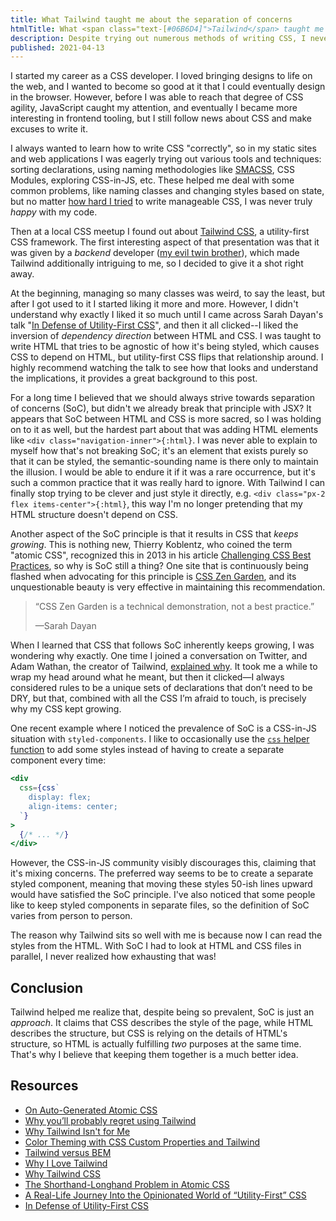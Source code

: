 ```yaml
---
title: What Tailwind taught me about the separation of concerns
htmlTitle: What <span class="text-[#06B6D4]">Tailwind</span> taught me about the separation of concerns
description: Despite trying out numerous methods of writing CSS, I never felt that my code was resilient. Utility-first CSS helped me rethink separation of concerns.
published: 2021-04-13
---
```


I started my career as a CSS developer. I loved bringing designs to life on the web, and I wanted to become so good at it that I could eventually design in the browser. However, before I was able to reach that degree of CSS agility, JavaScript caught my attention, and eventually I became more interesting in frontend tooling, but I still follow news about CSS and make excuses to write it.

I always wanted to learn how to write CSS "correctly", so in my static sites and web applications I was eagerly trying out various tools and techniques: sorting declarations, using naming methodologies like [SMACSS](http://smacss.com/), CSS Modules, exploring CSS-in-JS, etc. These helped me deal with some common problems, like naming classes and changing styles based on state, but no matter [how hard I tried](https://css-tricks.com/bridging-the-gap-between-css-and-javascript-css-in-js/) to write manageable CSS, I was never truly _happy_ with my code.

Then at a local CSS meetup I found out about [Tailwind CSS](https://tailwindcss.com/), a utility-first CSS framework. The first interesting aspect of that presentation was that it was given by a _backend_ developer ([my evil twin brother](https://twitter.com/jankomarohnic)), which made Tailwind additionally intriguing to me, so I decided to give it a shot right away.

At the beginning, managing so many classes was weird, to say the least, but after I got used to it I started liking it more and more. However, I didn't understand why exactly I liked it so much until I came across Sarah Dayan's talk "[In Defense of Utility-First CSS](https://youtu.be/R50q4NES6Iw)", and then it all clicked--I liked the inversion of _dependency direction_ between HTML and CSS. I was taught to write HTML that tries to be agnostic of how it's being styled, which causes CSS to depend on HTML, but utility-first CSS flips that relationship around. I highly recommend watching the talk to see how that looks and understand the implications, it provides a great background to this post.

For a long time I believed that we should always strive towards separation of concerns (SoC), but didn't we already break that principle with JSX? It appears that SoC between HTML and CSS is more sacred, so I was holding on to it as well, but the hardest part about that was adding HTML elements like `<div class="navigation-inner">{:html}`. I was never able to explain to myself how that's not breaking SoC; it's an element that exists purely so that it can be styled, the semantic-sounding name is there only to maintain the illusion. I would be able to endure it if it was a rare occurrence, but it's such a common practice that it was really hard to ignore. With Tailwind I can finally stop trying to be clever and just style it directly, e.g. `<div class="px-2 flex items-center">{:html}`, this way I'm no longer pretending that my HTML structure doesn't depend on CSS.

Another aspect of the SoC principle is that it results in CSS that _keeps growing_. This is nothing new, Thierry Koblentz, who coined the term "atomic CSS", recognized this in 2013 in his article [Challenging CSS Best Practices](https://www.smashingmagazine.com/2013/10/challenging-css-best-practices-atomic-approach/), so why is SoC still a thing? One site that is continuously being flashed when advocating for this principle is [CSS Zen Garden](http://www.csszengarden.com/), and its unquestionable beauty is very effective in maintaining this recommendation.

<blockquote cite="https://youtu.be/R50q4NES6Iw">
  <p>“CSS Zen Garden is a technical demonstration, not a best practice.”</p>
  <footer>—Sarah Dayan</footer>
</blockquote>

When I learned that CSS that follows SoC inherently keeps growing, I was wondering why exactly. One time I joined a conversation on Twitter, and Adam Wathan, the creator of Tailwind, [explained why](https://twitter.com/adamwathan/status/1345851184628830208). It took me a while to wrap my head around what he meant, but then it clicked—I always considered rules to be a unique sets of declarations that don’t need to be DRY, but that, combined with all the CSS I’m afraid to touch, is precisely why my CSS kept growing.

One recent example where I noticed the prevalence of SoC is a CSS-in-JS situation with `styled-components`. I like to occasionally use the [`css` helper function](https://styled-components.com/docs/api#css) to add some styles instead of having to create a separate component every time:

```jsx
<div
  css={css`
    display: flex;
    align-items: center;
  `}
>
  {/* ... */}
</div>
```

However, the CSS-in-JS community visibly discourages this, claiming that it's mixing concerns. The preferred way seems to be to create a separate styled component, meaning that moving these styles 50-ish lines upward would have satisfied the SoC principle. I've also noticed that some people like to keep styled components in separate files, so the definition of SoC varies from person to person.

The reason why Tailwind sits so well with me is because now I can read the styles from the HTML. With SoC I had to look at HTML and CSS files in parallel, I never realized how exhausting that was!

## Conclusion

Tailwind helped me realize that, despite being so prevalent, SoC is just an _approach_. It claims that CSS describes the style of the page, while HTML describes the structure, but CSS is relying on the details of HTML's structure, so HTML is actually fulfilling _two_ purposes at the same time. That's why I believe that keeping them together is a much better idea.

## Resources

  - [On Auto-Generated Atomic CSS](https://css-tricks.com/on-auto-generated-atomic-css/)
  - [Why you’ll probably regret using Tailwind](https://johanronsse.be/2020/07/08/why-youll-probably-regret-using-tailwind/)
  - [Why Tailwind Isn't for Me](https://dev.to/jaredcwhite/why-tailwind-isn-t-for-me-5c90)
  - [Color Theming with CSS Custom Properties and Tailwind](https://css-tricks.com/color-theming-with-css-custom-properties-and-tailwind/)
  - [Tailwind versus BEM](https://thoughtbot.com/blog/tailwind-versus-bem)
  - [Why I Love Tailwind](https://mxstbr.com/thoughts/tailwind/)
  - [Why Tailwind CSS](https://dev.to/swyx/why-tailwind-css-2o8f)
  - [The Shorthand-Longhand Problem in Atomic CSS](https://weser.io/blog/the-shorthand-longhand-problem-in-atomic-css)
  - [A Real-Life Journey Into the Opinionated World of “Utility-First” CSS](https://vimeo.com/294976504)
  - [In Defense of Utility-First CSS](https://youtu.be/R50q4NES6Iw)
